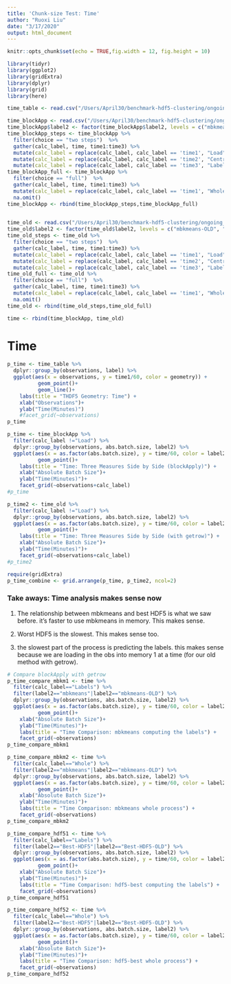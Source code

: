 ```yaml
---
title: 'Chunk-size Test: Time'
author: "Ruoxi Liu"
date: "3/17/2020"
output: html_document
---
```



```r
knitr::opts_chunk$set(echo = TRUE,fig.width = 12, fig.height = 10)
```

```r
library(tidyr)
library(ggplot2)
library(gridExtra)
library(dplyr)
library(grid)
library(here)
```

```r
time_table <- read.csv("/Users/April30/benchmark-hdf5-clustering/ongoing_analysis/ChunkTest/TENxBrainData/Output/time_ruoxi_cluster.csv", header=TRUE, sep=",")

time_blockApp <- read.csv("/Users/April30/benchmark-hdf5-clustering/ongoing_analysis/ChunkTest/TENxBrainData/Output/new_time_blockapp.csv", header=TRUE, sep=",")
time_blockApp$label2 <- factor(time_blockApp$label2, levels = c("mbkmeans", "Best-HDF5", "Worst-HDF5"))
time_blockApp_steps <- time_blockApp %>% 
  filter(choice == "two steps")  %>% 
  gather(calc_label, time, time1:time3) %>%
  mutate(calc_label = replace(calc_label, calc_label == 'time1', "Load")) %>%
  mutate(calc_label = replace(calc_label, calc_label == 'time2', "Centroid")) %>%
  mutate(calc_label = replace(calc_label, calc_label == 'time3', "Labels")) 
time_blockApp_full <- time_blockApp %>% 
  filter(choice == "full")  %>% 
  gather(calc_label, time, time1:time3) %>%
  mutate(calc_label = replace(calc_label, calc_label == 'time1', "Whole")) %>%
  na.omit()
time_blockApp <- rbind(time_blockApp_steps,time_blockApp_full)
  

time_old <- read.csv("/Users/April30/benchmark-hdf5-clustering/ongoing_analysis/ChunkTest/TENxBrainData/Output/before_BloackApp/new_time_getrow.csv", header=TRUE, sep=",")
time_old$label2 <- factor(time_old$label2, levels = c("mbkmeans-OLD", "Best-HDF5-OLD", "Worst-HDF5-OLD"))
time_old_steps <- time_old %>% 
  filter(choice == "two steps")  %>% 
  gather(calc_label, time, time1:time3) %>%
  mutate(calc_label = replace(calc_label, calc_label == 'time1', "Load")) %>%
  mutate(calc_label = replace(calc_label, calc_label == 'time2', "Centroid")) %>%
  mutate(calc_label = replace(calc_label, calc_label == 'time3', "Labels")) 
time_old_full <- time_old %>% 
  filter(choice == "full")  %>% 
  gather(calc_label, time, time1:time3) %>%
  mutate(calc_label = replace(calc_label, calc_label == 'time1', "Whole")) %>%
  na.omit()
time_old <- rbind(time_old_steps,time_old_full)

time <- rbind(time_blockApp, time_old)
```

# Time
```r
p_time <- time_table %>% 
  dplyr::group_by(observations, label) %>% 
  ggplot(aes(x = observations, y = time1/60, color = geometry)) +
          geom_point()+
          geom_line()+
    labs(title = "THDF5 Geometry: Time") + 
    xlab("Observations")+
    ylab("Time(Minutes)")
    #facet_grid(~observations)
p_time
```

```r
p_time <- time_blockApp %>% 
  filter(calc_label !="Load") %>%
  dplyr::group_by(observations, abs.batch.size, label2) %>% 
  ggplot(aes(x = as.factor(abs.batch.size), y = time/60, color = label2)) +
          geom_point()+
    labs(title = "Time: Three Measures Side by Side (blockApply)") + 
    xlab("Absolute Batch Size")+
    ylab("Time(Minutes)")+
    facet_grid(~observations+calc_label)
#p_time
```
```r
p_time2 <- time_old %>% 
  filter(calc_label !="Load") %>%
  dplyr::group_by(observations, abs.batch.size, label2) %>% 
  ggplot(aes(x = as.factor(abs.batch.size), y = time/60, color = label2)) +
          geom_point()+
    labs(title = "Time: Three Measures Side by Side (with getrow)") + 
    xlab("Absolute Batch Size")+
    ylab("Time(Minutes)")+
    facet_grid(~observations+calc_label)
#p_time2
```


```r
require(gridExtra)
p_time_combine <- grid.arrange(p_time, p_time2, ncol=2)
```

### Take aways: Time analysis makes sense now
1. The relationship between mbkmeans and best HDF5 is what we saw before. it’s faster to use mbkmeans in memory. This makes sense.

2. Worst HDF5 is the slowest. This makes sense too.

3. the slowest part of the process is predicting the labels. this makes sense because we are loading in the obs into memory 1 at a time (for our old method with getrow).


```r
# Compare blockApply with getrow
p_time_compare_mbkm1 <- time %>% 
  filter(calc_label=="Labels") %>%
  filter(label2=="mbkmeans"|label2=="mbkmeans-OLD") %>%
  dplyr::group_by(observations, abs.batch.size, label2) %>% 
  ggplot(aes(x = as.factor(abs.batch.size), y = time/60, color = label2)) +
          geom_point()+
    xlab("Absolute Batch Size")+
    ylab("Time(Minutes)")+
    labs(title = "Time Comparison: mbkmeans computing the labels") + 
    facet_grid(~observations)
p_time_compare_mbkm1
```

```r
p_time_compare_mbkm2 <- time %>% 
  filter(calc_label=="Whole") %>%
  filter(label2=="mbkmeans"|label2=="mbkmeans-OLD") %>%
  dplyr::group_by(observations, abs.batch.size, label2) %>% 
  ggplot(aes(x = as.factor(abs.batch.size), y = time/60, color = label2)) +
          geom_point()+
    xlab("Absolute Batch Size")+
    ylab("Time(Minutes)")+
    labs(title = "Time Comparison: mbkmeans whole process") + 
    facet_grid(~observations)
p_time_compare_mbkm2
```

```r
p_time_compare_hdf51 <- time %>% 
  filter(calc_label=="Labels") %>%
  filter(label2=="Best-HDF5"|label2=="Best-HDF5-OLD") %>%
  dplyr::group_by(observations, abs.batch.size, label2) %>% 
  ggplot(aes(x = as.factor(abs.batch.size), y = time/60, color = label2)) +
          geom_point()+
    xlab("Absolute Batch Size")+
    ylab("Time(Minutes)")+
    labs(title = "Time Comparison: hdf5-best computing the labels") + 
    facet_grid(~observations)
p_time_compare_hdf51
```
```r
p_time_compare_hdf52 <- time %>% 
  filter(calc_label=="Whole") %>%
  filter(label2=="Best-HDF5"|label2=="Best-HDF5-OLD") %>%
  dplyr::group_by(observations, abs.batch.size, label2) %>% 
  ggplot(aes(x = as.factor(abs.batch.size), y = time/60, color = label2)) +
          geom_point()+
    xlab("Absolute Batch Size")+
    ylab("Time(Minutes)")+
    labs(title = "Time Comparison: hdf5-best whole process") + 
    facet_grid(~observations)
p_time_compare_hdf52
```
